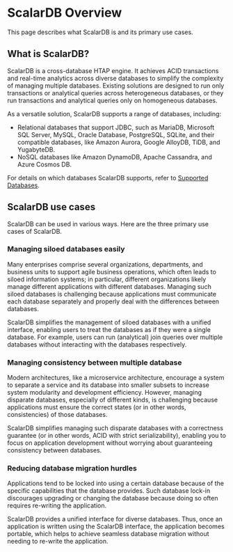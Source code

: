 # ScalarDB Overview

This page describes what ScalarDB is and its primary use cases.

## What is ScalarDB?

ScalarDB is a cross-database HTAP engine. It achieves ACID transactions and real-time analytics across diverse databases to simplify the complexity of managing multiple databases. Existing solutions are designed to run only transactions or analytical queries across heterogeneous databases, or they run transactions and analytical queries only on homogeneous databases.

As a versatile solution, ScalarDB supports a range of databases, including:

- Relational databases that support JDBC, such as MariaDB, Microsoft SQL Server, MySQL, Oracle Database, PostgreSQL, SQLite, and their compatible databases, like Amazon Aurora, Google AlloyDB, TiDB, and YugabyteDB.
- NoSQL databases like Amazon DynamoDB, Apache Cassandra, and Azure Cosmos DB.

For details on which databases ScalarDB supports, refer to [Supported Databases](scalardb-supported-databases.mdx).

## ScalarDB use cases

ScalarDB can be used in various ways. Here are the three primary use cases of ScalarDB.

### Managing siloed databases easily
Many enterprises comprise several organizations, departments, and business units to support agile business operations, which often leads to siloed information systems; in particular, different organizations likely manage different applications with different databases. Managing such siloed databases is challenging because applications must communicate each database separately and properly deal with the differences between databases.

ScalarDB simplifies the management of siloed databases with a unified interface, enabling users to treat the databases as if they were a single database. For example, users can run (analytical) join queries over multiple databases without interacting with the databases respectively.

### Managing consistency between multiple database
Modern architectures, like a microservice architecture, encourage a system to separate a service and its database into smaller subsets to increase system modularity and development efficiency. However, managing disparate databases, especially of different kinds, is challenging because applications must ensure the correct states (or in other words, consistencies) of those databases.

ScalarDB simplifies managing such disparate databases with a correctness guarantee (or in other words, ACID with strict serializability), enabling you to focus on application development without worrying about guaranteeing consistency between databases.

### Reducing database migration hurdles

Applications tend to be locked into using a certain database because of the specific capabilities that the database provides. Such database lock-in discourages upgrading or changing the database because doing so often requires re-writing the application.

ScalarDB provides a unified interface for diverse databases. Thus, once an application is written using the ScalarDB interface, the application becomes portable, which helps to achieve seamless database migration without needing to re-write the application.
